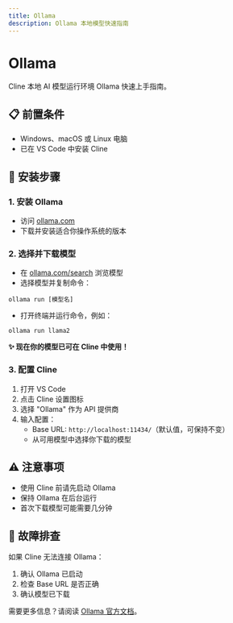 ```yaml
---
title: Ollama
description: Ollama 本地模型快速指南
---
```


# Ollama

Cline 本地 AI 模型运行环境 Ollama 快速上手指南。

## 📋 前置条件

- Windows、macOS 或 Linux 电脑
- 已在 VS Code 中安装 Cline

## 🚀 安装步骤

### 1. 安装 Ollama

- 访问 [ollama.com](https://ollama.com)
- 下载并安装适合你操作系统的版本

 
### 2. 选择并下载模型

- 在 [ollama.com/search](https://ollama.com/search) 浏览模型
- 选择模型并复制命令：

```shell
ollama run [模型名]
```

 
- 打开终端并运行命令，例如：

```shell
ollama run llama2
```

 
**✨ 现在你的模型已可在 Cline 中使用！**

### 3. 配置 Cline

1. 打开 VS Code
2. 点击 Cline 设置图标
3. 选择 "Ollama" 作为 API 提供商
4. 输入配置：
   - Base URL: `http://localhost:11434/`（默认值，可保持不变）
   - 从可用模型中选择你下载的模型

 
## ⚠️ 注意事项

- 使用 Cline 前请先启动 Ollama
- 保持 Ollama 在后台运行
- 首次下载模型可能需要几分钟

## 🔧 故障排查

如果 Cline 无法连接 Ollama：

1. 确认 Ollama 已启动
2. 检查 Base URL 是否正确
3. 确认模型已下载

需要更多信息？请阅读 [Ollama 官方文档](https://github.com/ollama/ollama/blob/main/docs/api.md)。

